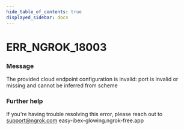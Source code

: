 ```yaml
---
hide_table_of_contents: true
displayed_sidebar: docs
---
```



# ERR_NGROK_18003

### Message

The provided cloud endpoint configuration is invalid: port is invalid or missing and cannot be inferred from scheme

<ErrorDetails error="err_ngrok_18003" />

### Further help

If you're having trouble resolving this error, please reach out to [support@ngrok.com](mailto:support@ngrok.com?subject=Help%20with%20ERR_NGROK_18003)
easy-ibex-glowing.ngrok-free.app

